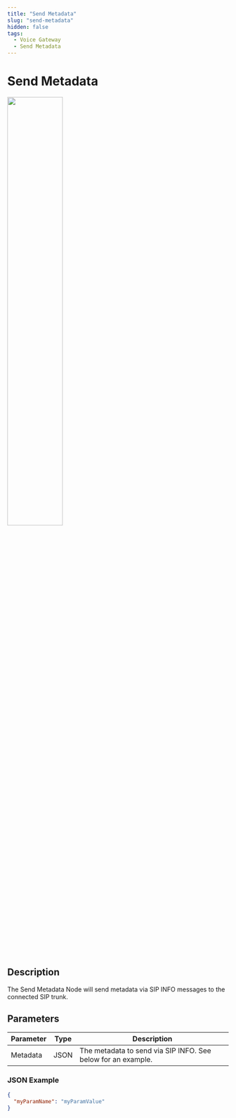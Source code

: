 ```yaml
---
title: "Send Metadata" 
slug: "send-metadata" 
hidden: false 
tags:
  - Voice Gateway
  - Send Metadata
---
```


# Send Metadata

<Frame>
  <img class="image-center" src="../../../../../../_assets/ai/build/node-reference/vg/send-metadata.png" width="50%" />
</Frame>

## Description

The Send Metadata Node will send metadata via SIP INFO messages to the connected SIP trunk.

## Parameters

| Parameter | Type | Description                                                   |
|-----------|------|---------------------------------------------------------------|
| Metadata  | JSON | The metadata to send via SIP INFO. See below for an example.  |

### JSON Example

```json
{
  "myParamName": "myParamValue"
}
```